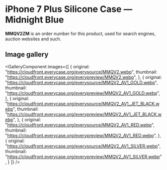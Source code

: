 
# iPhone 7 Plus Silicone Case — Midnight Blue

<Callout type='info' emoji='👉🏻'>**MMQV2ZM** is an order number for this product, used for search engines, auction websites and such.</Callout>

## Image gallery

<GalleryComponent
    images={[
      {
        original: "https://cloudfront.everycase.org/everysource/MMQV2.webp",
        thumbnail: "https://cloudfront.everycase.org/everypreview/MMQV2.webp",
      },
      {
        original: "https://cloudfront.everycase.org/everysource/MMQV2_AV1_GOLD.webp",
        thumbnail: "https://cloudfront.everycase.org/everypreview/MMQV2_AV1_GOLD.webp",
      },
      {
        original: "https://cloudfront.everycase.org/everysource/MMQV2_AV1_JET_BLACK.webp",
        thumbnail: "https://cloudfront.everycase.org/everypreview/MMQV2_AV1_JET_BLACK.webp",
      },
      {
        original: "https://cloudfront.everycase.org/everysource/MMQV2_AV1_RED.webp",
        thumbnail: "https://cloudfront.everycase.org/everypreview/MMQV2_AV1_RED.webp",
      },
      {
        original: "https://cloudfront.everycase.org/everysource/MMQV2_AV1_SILVER.webp",
        thumbnail: "https://cloudfront.everycase.org/everypreview/MMQV2_AV1_SILVER.webp",
      }
    ]}
  />
